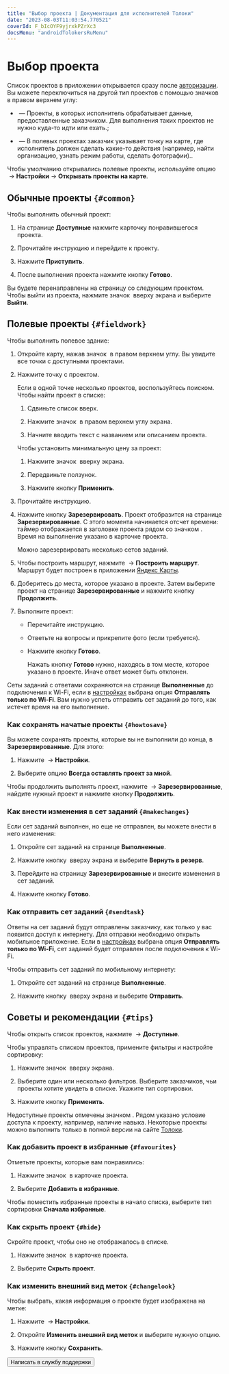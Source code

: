 ```yaml
---
title: "Выбор проекта | Документация для исполнителей Толоки"
date: "2023-08-03T11:03:54.770521"
coverId: F_bIcOYF9yjrxkPZrXc3
docsMenu: "androidTolokersRuMenu"
---
```


# Выбор проекта

Список проектов в приложении открывается сразу после [авторизации](../auth). Вы можете переключиться на другой тип проектов с помощью значков в правом верхнем углу:

- <img src="https://tlkfrontprod.azureedge.net/portal-production/static/uploaded/images/1677847614325/1677847614325_original_svg.svg" alt="" /> — <Term term="обычные проекты">Проекты, в которых исполнитель обрабатывает данные, предоставленные заказчиком. Для выполнения таких проектов не нужно куда-то идти или ехать.</Term>;

- <img src="https://tlkfrontprod.azureedge.net/portal-production/static/files/map-point.svg" alt="" /> — <Term term="полевые проекты">В полевых проектах заказчик указывает точку на карте, где исполнитель должен сделать какие-то действия (например, найти организацию, узнать режим работы, сделать фотографии).</Term>.

<Note mode="tip" title="Совет">

Чтобы умолчанию открывались полевые проекты, используйте опцию <img src="https://toloka.ai/files/hamburger-menu.svg" alt="" /> → **Настройки** → **Открывать проекты на карте**.

</Note>

## Обычные проекты `{#common}`

Чтобы выполнить обычный проект:

1. На странице **Доступные** нажмите карточку понравившегося проекта.

1. Прочитайте инструкцию и перейдите к проекту.

1. Нажмите **Приступить**.

1. После выполнения проекта нажмите кнопку **Готово**.

Вы будете перенаправлены на страницу со следующим проектом. Чтобы выйти из проекта, нажмите значок <img src="https://tlkfrontprod.azureedge.net/portal-production/static/uploaded/images/1677847613863/1677847613863_original_svg.svg" alt="" /> вверху экрана и выберите **Выйти**.

## Полевые проекты `{#fieldwork}`

Чтобы выполнить полевое здание:

1. Откройте карту, нажав значок <img src="https://tlkfrontprod.azureedge.net/portal-production/static/files/map-point.svg" alt="" /> в правом верхнем углу. Вы увидите все точки с доступными проектами.

1. Нажмите точку с проектом.

    Если в одной точке несколько проектов, воспользуйтесь поиском. Чтобы найти проект в списке:

    1. Сдвиньте список вверх.

    1. Нажмите значок <img src="https://tlkfrontprod.azureedge.net/portal-production/static/uploaded/images/1677847614751/1677847614751_original_svg.svg" alt="" /> в правом верхнем углу экрана.

    1. Начните вводить текст с названием или описанием проекта.

    Чтобы установить минимальную цену за проект:

    1. Нажмите значок <img src="https://toloka.ai/files/filters-menu.svg" alt="" /> вверху экрана.

    1. Передвиньте ползунок.

    1. Нажмите кнопку **Применить**.

1. Прочитайте инструкцию.

1. Нажмите кнопку **Зарезервировать**. Проект отобразится на странице **Зарезервированные**. С этого момента начинается отсчет времени: таймер отображается в заголовке проекта рядом со значком <img src="https://tlkfrontprod.azureedge.net/portal-production/static/uploaded/images/1677847615235/1677847615235_original_svg.svg" alt="" />. Время на выполнение указано в карточке проекта.

    Можно зарезервировать несколько сетов заданий.

1. Чтобы построить маршрут, нажмите <img src="https://tlkfrontprod.azureedge.net/portal-production/static/uploaded/images/1677847613863/1677847613863_original_svg.svg" alt="" /> → **Построить маршрут**. Маршрут будет построен в приложении [Яндекс Карты](https://play.google.com/store/apps/details?id=ru.yandex.yandexmaps&hl=en).

1. Доберитесь до места, которое указано в проекте. Затем выберите проект на странице **Зарезервированные** и нажмите кнопку **Продолжить**.

1. Выполните проект:

    * Перечитайте инструкцию.

    * Ответьте на вопросы и прикрепите фото (если требуется).

    * Нажмите кнопку **Готово**.

        <Note mode="warning" title="Важно">

        Нажать кнопку **Готово** нужно, находясь в том месте, которое указано в проекте. Иначе ответ может быть отклонен.

        </Note>

Сеты заданий с ответами сохраняются на странице **Выполненные** до подключения к Wi-Fi, если в [настройках](../settings) выбрана опция **Отправлять только по Wi-Fi**. Вам нужно успеть отправить сет заданий до того, как истечет время на его выполнение.

### Как сохранять начатые проекты `{#howtosave}`

Вы можете сохранять проекты, которые вы не выполнили до конца, в **Зарезервированные**. Для этого:

1. Нажмите <img src="https://toloka.ai/files/hamburger-menu.svg" alt="" /> → **Настройки**.

1. Выберите опцию **Всегда оставлять проект за мной**.

Чтобы продолжить выполнять проект, нажмите <img src="https://toloka.ai/files/hamburger-menu.svg" alt="" /> → **Зарезервированные**, найдите нужный проект и нажмите кнопку **Продолжить**.

### Как внести изменения в сет заданий `{#makechanges}`

Если сет заданий выполнен, но еще не отправлен, вы можете внести в него изменения:

1. Откройте сет заданий на странице **Выполненные**.

1. Нажмите кнопку <img src="https://tlkfrontprod.azureedge.net/portal-production/static/uploaded/images/1677847613863/1677847613863_original_svg.svg" alt="" /> вверху экрана и выберите **Вернуть в резерв**.

1. Перейдите на страницу **Зарезервированные** и внесите изменения в сет заданий.

1. Нажмите кнопку **Готово**.

### Как отправить сет заданий `{#sendtask}`

Ответы на сет заданий будут отправлены заказчику, как только у вас появится доступ к интернету. Для отправки необходимо открыть мобильное приложение. Если в [настройках](../settings) выбрана опция **Отправлять только по Wi-Fi**, сет заданий будет отправлен после подключения к Wi-Fi.

Чтобы отправить сет заданий по мобильному интернету:

1. Откройте сет заданий на странице **Выполненные**.

1. Нажмите кнопку <img src="https://tlkfrontprod.azureedge.net/portal-production/static/uploaded/images/1677847613863/1677847613863_original_svg.svg" alt="" /> вверху экрана и выберите **Отправить**.

## Советы и рекомендации `{#tips}`

Чтобы открыть список проектов, нажмите <img src="https://toloka.ai/files/hamburger-menu.svg" alt="" /> → **Доступные**.

Чтобы управлять списком проектов, примените фильтры и настройте сортировку:

1. Нажмите значок <img src="https://toloka.ai/files/filters-menu.svg" alt="" /> вверху экрана.

1. Выберите один или несколько фильтров. Выберите заказчиков, чьи проекты хотите увидеть в списке. Укажите тип сортировки.

1. Нажмите кнопку **Применить**.

Недоступные проекты отмечены значком <img src="https://tlkfrontprod.azureedge.net/portal-production/static/files/lock.svg" alt="" />. Рядом указано условие доступа к проекту, например, наличие навыка. Некоторые проекты можно выполнить только в полной версии на сайте [Толоки](https://toloka.ai/tolokers/ru/).

### Как добавить проект в избранные `{#favourites}`

Отметьте проекты, которые вам понравились:

1. Нажмите значок <img src="https://tlkfrontprod.azureedge.net/portal-production/static/uploaded/images/1677847613863/1677847613863_original_svg.svg" alt="" /> в карточке проекта.

2. Выберите **Добавить в избранные**.

Чтобы поместить избранные проекты в начало списка, выберите тип сортировки **Сначала избранные**.

### Как скрыть проект `{#hide}`

Скройте проект, чтобы оно не отображалось в списке.

1. Нажмите значок <img src="https://tlkfrontprod.azureedge.net/portal-production/static/uploaded/images/1677847613863/1677847613863_original_svg.svg" alt="" /> в карточке проекта.

1. Выберите **Скрыть проект**.

### Как изменить внешний вид меток `{#changelook}`

Чтобы выбрать, какая информация о проекте будет изображена на метке:

1. Нажмите <img src="https://toloka.ai/files/hamburger-menu.svg" alt="" /> → **Настройки**.

1. Откройте **Изменить внешний вид меток** и выберите нужную опцию.

1. Нажмите кнопку **Сохранить**.

<Button view="defaultInverse" size="l" type="link" url="../troubleshooting/support?form-source=task-select">Написать в службу поддержки</Button>